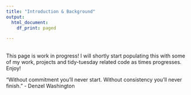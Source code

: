 ```yaml
---
title: "Introduction & Background"
output:   
  html_document: 
    df_print: paged

---
```



<br> This page is work in progress! I will shortly start populating this with some of my work, projects and tidy-tuesday related code as times progresses. Enjoy!



"Without commitment you'll never start. Without consistency you'll never finish." - Denzel Washington